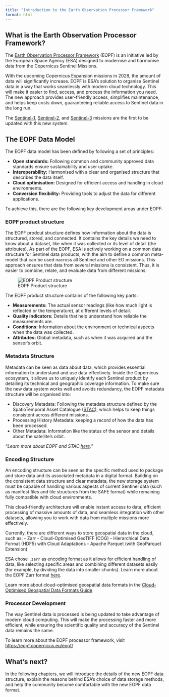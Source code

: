 ```yaml
---
title: "Introduction to the Earth Observation Processor Framework"
format: html
---
```

::: {.justify}

## What is the Earth Observation Processor Framework?  {.unnumbered}

The [Earth Observation Processor Framework](https://eopf.copernicus.eu/) (EOPF) is an initiative led by the European Space Agency (ESA) designed to modernise and harmonise data from the Copernicus Sentinel Missions.

With the upcoming Copernicus Expansion missions in 2028, the amount of data will significantly increase. EOPF is ESA's solution to organise Sentinel data in a way that works seamlessly with modern cloud technology. This will make it easier to find, access, and process the information you need. The new approach provides user-friendly access, simplifies maintenance, and helps keep costs down, guaranteeing reliable access to Sentinel data in the long run.

The [Sentinel-1](https://www.esa.int/Applications/Observing_the_Earth/Copernicus/Sentinel-1), [Sentinel-2](https://www.esa.int/Applications/Observing_the_Earth/Copernicus/Sentinel-2), and [Sentinel-3](https://www.esa.int/Applications/Observing_the_Earth/Copernicus/Sentinel-3) missions are the first to be updated with this new system.

## The EOPF Data Model {.unnumbered}

The EOPF data model has been defined by following a set of principles:

- **Open standards:** Following common and community approved data standards ensure sustainability and user uptake.
- **Interoperability:** Harmonised with a clear and organised structure that describes the data itself.
- **Cloud optimisation:** Designed for efficient access and handling in cloud environments.
- **Conversion flexibility:** Providing tools to adjust the data for different applications.

To achieve this, there are the following key development areas under EOPF:

### EOPF product structure {.unnumbered}

The EOPF prodcut structure defines how information about the data is structured, stored, and connected. It contains the key details we need to know about a dataset, like when it was collected or its level of detail (the attributes). 
As part of the EOPF, ESA is actively working on a common data structure for Sentinel data products, with the aim to define a common meta-model that can be used nacross all Sentinel and other EO missions. This approach ensures that data from several missions is consistent. Thus, it is easier to combine, relate, and evaluate data from different missions.

![EOPF Product structure](img/product_structure.jpg){fig-align="center"}

The EOPF product structure contains of the following key parts:

- **Measurements:** The actual sensor readings (like how much light is reflected or the temperature), at different levels of detail.
- **Quality indicators:** Details that help understand how reliable the measurements are.
- **Conditions:** Information about the environment or technical aspects when the data was collected.
- **Attributes:** Global metadata, such as when it was acquired and the sensor's orbit.

### Metadata Structure {.unnumbered}

Metadata can be seen as data about data, which provides essential information to understand and use data effectively. 
Inside the Copernicus ecosystem, it allows us to uniquely identify each Sentinel product by detailing its technical and geographic coverage information. To make sure the new data system works well and avoids redundancy, the EOPF metadata structure will be organised into:

- Discovery Metadata: Following the metadata structure defined by the SpatioTemporal Asset Catalogue ([STAC](https://stacspec.org/en/)), which helps to keep things consistent across different missions.
- Processing History Metadata: keeping a record of how the data has been processed.
- Other Metadata: Information like the status of the sensor and details about the satellite's orbit.

::: {.callout-note}
*"Learn more about EOPF and STAC [here](https://stacindex.org/catalogs/cdse#/)."*

:::

### Encoding Structure {.unnumbered}

An encoding structure can be seen as the specific method used to package and store data and its associated metadata in a digital format.
Building on the consistent data structure and clear metadata, the new storage system must be capable of handling various aspects of current Sentinel data (such as manifest files and tile structures from the SAFE format) while remaining fully compatible with cloud environments.

This cloud-friendly architecture will enable instant access to data, efficient processing of massive amounts of data, and seamless integration with other datasets, allowing you to work with data from multiple missions more effectively.

Currently, there are different ways to store geospatial data in the cloud, such as:
- Zarr
- Cloud-Optimised GeoTIFF (COG)
- Hierarchical Data Format (HDF5) with Cloud Adaptations
- Apache Parquet (with GeoParquet Extension)

ESA chose `.zarr` as encoding format as it allows for efficient handling of data, like selecting specific areas and combining different datasets easily (for example, by dividing the data into smaller chunks). Learn more about the EOPF Zarr format [here](https://zarr.eopf.copernicus.eu/).

::: {.callout-note}
Learn more about cloud-optimised geospatial data formats in the [Cloud-Optimised Geospatial Data Formats Guide](https://guide.cloudnativegeo.org/)

:::

### Processor Development {.unnumbered}

The way Sentinel data is processed is being updated to take advantage of modern cloud computing. This will make the processing faster and more efficient, while ensuring the scientific quality and accuracy of the Sentinel data remains the same.

::: {.callout-note}
To learn more about the EOPF processor framework, visit [https://eopf.copernicus.eu/eopf/](https://eopf.copernicus.eu/eopf/)

:::

## What's next? {.unnumbered}

In the following chapters, we will introduce the details of the new EOPF data structure, explain the reasons behind ESA's choice of data storage methods, and help the community become comfortable with the new EOPF data format.

:::